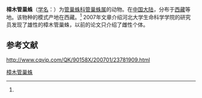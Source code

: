 {{Speciesbox
| name = 樟木管巢蛛
| status = 
| status_system = 
| image = 
| genus = Clubiona
| species = zhangmuensis
| authority = (Hu et Li, 1987)<ref name='id14279'>{{cite web| url =http://www.bioinfo.cn/db05/BjdwSpecies.php?action=view&id=14279| title =樟木管巢蛛| work =《中国动物物种编目数据库》| publisher =中国科学院微生物研究所| author =中国科学院动物研究所| accessdate =2009-04-28| deadurl =yes| archiveurl =https://web.archive.org/web/20160305034748/http://www.bioinfo.cn/db05/BjdwSpecies.php?action=view&id=14279| archivedate =2016-03-05}}</ref>
}}

'''樟木管巢蛛'''（[[学名|学名]]：{{lang|la|''Clubiona zhangmuensis''}}）为[[管巢蛛科|管巢蛛科]][[管巢蛛属|管巢蛛属]]的动物。在[[中国大陆|中国大陆]]，分布于[[西藏|西藏]]等地。该物种的模式产地在西藏。<ref name='id14279'/>
2007年文章介绍河北大学生命科学学院的研究员发现了雄性的樟木管巢蛛，以前的论文只介绍了雌性个体。
== 参考文献 ==
{{reflist}}
http://www.cqvip.com/QK/90158X/200701/23781909.html

{{Wikispecies|Clubiona zhangmuensis}}
{{Taxonbar|from=Q3414749}}

[[Category:管巢蛛属|樟木管巢蛛]]


{{蜘蛛小作品}}
